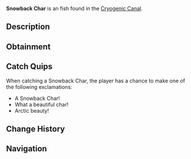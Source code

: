 {{FishInfobox
|image          = Snowback Char.png
|rarity         = Unusual
|sea            = First Sea
|location       = [[Cryogenic Canal]]
|sublocation    = 
|sources        = Fishing Rod
|radar_location = 
|xp             = 150
|weather        = 
|time           = Day
|season         = Winter
|bait           = Insect
|base_weight    = 7.5
|base_value     = 320
|weight_range   = 4
|base_chance    = 45
|base_resil     = 55
}}
'''Snowback Char''' is an {{Rarity|Unusual}} fish found in the [[Cryogenic Canal]].

== Description ==
{{Description|A majestic cold-water fish with crystalline scales that shimmer like fresh snow.|Bestiary Entry}}

== Obtainment ==
{{Description|Found in the deeper sections of the canal.|Bestiary Hint}}
{{Fish Availability|
Cryogenic Canal
|top_rods      = 
Champions Rod\118821.35\15404.47;
Celestial Rod\117404.54\15904.91;
Firefly Rod\116664.55\23112.04;
Rapid Rod\116246.74\19832.32;
Ice Warpers Rod\116021.5\15831.69;
Training Rod\115451.39\26814.52;
Flimsy Rod\77243.02\16387.73;
Fungal Rod\109780.49\19858.79;
Nocturnal Rod\79648.42\45934.5;
Astralhook Rod\112139.69\22849.5;
Ethereal Prism Rod\108304.96\22326.51;
Avalanche Rod\111771.08\14704.28;
Depthseeker Rod\111560.82\16414.51;
No-Life Rod\108562.73\21308.15;
Seraphic Rod\107257.64\21051.99;
Verdant Shear Rod\103850.94\17911.53;
Challenger's Rod\98197.78\19273.77;
Rod Of The Forgotten Fang\97857.15\19206.91;
Blazebringer Rod\94257.63\16903.97;
Zeus Rod\93515.9\17904.28;
Volcanic Rod\91233.63\13588.4;
Rod Of The Depths\88790.22\17427.3;
Trident Rod\86634.76\15173.48;
Rod Of The Exalted One\83442.17\16377.61;
Free Spirit Rod\83281.98\15112.79;
Steady Rod\54530.79\7420.05
|recommended   = Training Rod
}}

== Catch Quips ==
When catching a Snowback Char, the player has a chance to make one of the following exclamations:
* A Snowback Char!
* What a beautiful char!
* Arctic beauty!

== Change History ==
{{Change History|{{subst:Current Version}}}}

== Navigation ==
{{Fish Navbox|Cryogenic Canal}}